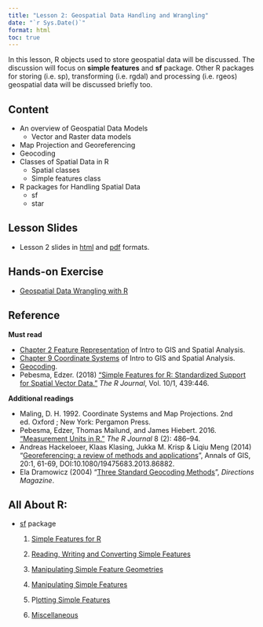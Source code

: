 ```yaml
---
title: "Lesson 2: Geospatial Data Handling and Wrangling"
date: "`r Sys.Date()`"
format: html
toc: true
---
```


In this lesson, R objects used to store geospatial data will be discussed. The discussion will focus on **simple features** and **sf** package. Other R packages for storing (i.e. sp), transforming (i.e. rgdal) and processing (i.e. rgeos) geospatial data will be discussed briefly too.

## Content

-   An overview of Geospatial Data Models
    -   Vector and Raster data models
-   Map Projection and Georeferencing
-   Geocoding
-   Classes of Spatial Data in R
    -   Spatial classes
    -   Simple features class
-   R packages for Handling Spatial Data
    -   sf
    -   star

## Lesson Slides

-   Lesson 2 slides in [html](..\lesson\Lesson02\Lesson02-Wrangling_Geospatial_Data_in_R.html) and [pdf](..\lesson\Lesson02\Lesson02-Wrangling_Geospatial_Data_in_R.pdf) formats.


## Hands-on Exercise

-   [Geospatial Data Wrangling with R](https://r4gdsa.netlify.app/chap01.html)

## Reference

**Must read**

-   [Chapter 2 Feature Representation](https://mgimond.github.io/Spatial/chp02_0.html) of Intro to GIS and Spatial Analysis.
-   [Chapter 9 Coordinate Systems](https://mgimond.github.io/Spatial/chp09_0.html) of Intro to GIS and Spatial Analysis.
-   [Geocoding](https://en.wikipedia.org/wiki/Geocoding).
-   Pebesma, Edzer. (2018) ["Simple Features for R: Standardized Support for Spatial Vector Data."](https://journal.r-project.org/archive/2018/RJ-2018-009/RJ-2018-009.pdf) *The R Journal*, Vol. 10/1, 439:446.

**Additional readings**

-   Maling, D. H. 1992. Coordinate Systems and Map Projections. 2nd ed. Oxford ; New York: Pergamon Press.
-   Pebesma, Edzer, Thomas Mailund, and James Hiebert. 2016. ["Measurement Units in R."](https://cran.r-project.org/web/packages/units/vignettes/measurement_units_in_R.html) *The R Journal* 8 (2): 486--94.
-   Andreas Hackeloeer, Klaas Klasing, Jukka M. Krisp & Liqiu Meng (2014) "[Georeferencing: a review of methods and applications](https://www.tandfonline.com/doi/pdf/10.1080/19475683.2013.868826?needAccess=true)", Annals of GIS, 20:1, 61-69, DOI:10.1080/19475683.2013.86882.
-   Ela Dramowicz (2004) "[Three Standard Geocoding Methods](https://web.archive.org/web/20070601210655/http:/www.directionsmag.com/article.php?article_id=670&trv=1)", *Directions Magazine*.

## All About R:

-   [sf](https://r-spatial.github.io/sf/) package

    1.  [Simple Features for R](https://r-spatial.github.io/sf/articles/sf1.html)

    2.  [Reading, Writing and Converting Simple Features](https://r-spatial.github.io/sf/articles/sf2.html)

    3.  [Manipulating Simple Feature Geometries](https://r-spatial.github.io/sf/articles/sf3.html)

    4.  [Manipulating Simple Features](https://r-spatial.github.io/sf/articles/sf4.html)

    5.  P[lotting Simple Features](https://r-spatial.github.io/sf/articles/sf5.html)

    6.  [Miscellaneous](https://r-spatial.github.io/sf/articles/sf6.html)
